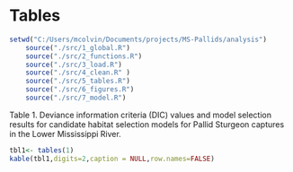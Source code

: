 # Tables

```r
setwd("C:/Users/mcolvin/Documents/projects/MS-Pallids/analysis")
	source("./src/1_global.R")  	
	source("./src/2_functions.R")         
	source("./src/3_load.R")     
  	source("./src/4_clean.R" )
 	source("./src/5_tables.R") 
	source("./src/6_figures.R") 
	source("./src/7_model.R")
```


Table 1. Deviance information criteria (DIC) values and model 
selection results for candidate habitat selection models for 
Pallid Sturgeon captures in the Lower Mississippi River. 

```r
tbl1<- tables(1)
kable(tbl1,digits=2,caption = NULL,row.names=FALSE)
```